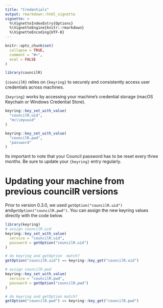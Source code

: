 ```yaml
---
title: "Credentials"
output: rmarkdown::html_vignette
vignette: >
  %\VignetteIndexEntry{Options}
  %\VignetteEngine{knitr::rmarkdown}
  %\VignetteEncoding{UTF-8}
---
```


```r
knitr::opts_chunk$set(
  collapse = TRUE,
  comment = "#>",
  eval = FALSE
)
```

```r
library(councilR)
```

`{councilR}` relies on `{keyring}` to securely and consistently access user credentials across machines. 

`{keyring}` works by accessing your machine's credential storage (macOS Keychain or Windows Credential Store). 

```r
keyring::key_set_with_value(
  "councilR.uid",
  "mc\\myuuid"
)

keyring::key_set_with_value(
  "councilR.pwd",
  "password"
)
```

Its important to note that your Council password has to be reset every three months. Be sure to update your `{keyring}` entry regularly. 

# Updating your machine from previous councilR versions

Prior to version 0.3.0, we used `getOption("councilR.uid")` and`getOption("councilR.pwd")`. You can assign the new keyring values directly with the code below.

```r
library(keyring)
# assign councilR.uid
keyring::key_set_with_value(
  service = "councilR.uid",
  password = getOption("councilR.uid")
)

# do keyring and getOption  match?
getOption("councilR.uid") == keyring::key_get("councilR.uid")

# assign councilR.pwd
keyring::key_set_with_value(
  service = "councilR.pwd",
  password = getOption("councilR.pwd")
)

# do keyring and getOption match?
getOption("councilR.pwd") == keyring::key_get("councilR.pwd")
```

